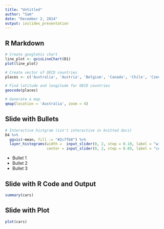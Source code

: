 ```yaml
---
title: "Untitled"
author: "Sam"
date: "December 2, 2014"
output: ioslides_presentation
---
```


## R Markdown
```r
# Create googleVis chart
line_plot <- gvisLineChart(D1)
plot(line_plot)

# Create vector of OECD countries
places <- c('Australia', 'Austria', 'Belgium', 'Canada', 'Chile', 'Czech Republic', 'Denmark', 'Estonia', 'Finland', 'France', 'Germany', 'Greece', 'Hungary', 'Iceland', 'Ireland', 'Israel', 'Italy', 'Japan', 'Korea', 'Luxemburg', 'Mexico', 'Netherlands', 'New Zealand', 'Norway', 'Poland', 'Portugal', 'Slovak Republic', 'Slovenia', 'Spain', 'Sweden', 'Switzerland', 'Turkey', 'United Kingdom', 'United States')

# Find latitude and longitude for OECD countries
geocode(places)

# Generate a map
qmap(location = 'Australia', zoom = 4)
```
## Slide with Bullets

```r

# Interactive histgram (isn't interactive in knitted docs)
D4 %>% 
  ggvis(~mean, fill := "#2c7fb8") %>% 
  layer_histograms(width =  input_slider(0, 2, step = 0.10, label = "width"),
                   center = input_slider(0, 2, step = 0.05, label = "center"))

```

- Bullet 1
- Bullet 2
- Bullet 3

## Slide with R Code and Output

```r
summary(cars)
```

## Slide with Plot

```r
plot(cars)
```

